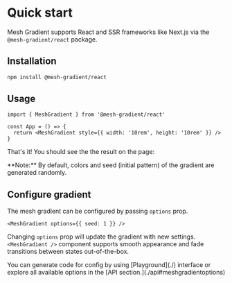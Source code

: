# Quick start

Mesh Gradient supports React and SSR frameworks like Next.js via the `@mesh-gradient/react` package.

## Installation

```sh npm2yarn copy
npm install @mesh-gradient/react
```

## Usage

```tsx copy filename="index.tsx"
import { MeshGradient } from '@mesh-gradient/react'

const App = () => {
  return <MeshGradient style={{ width: '10rem', height: '10rem' }} />
}
```

That's it! You should see the the result on the page:


<MeshGradient className='size-40 mt-4' />


<Callout>
**Note:** By default, colors and seed (initial pattern) of the gradient are generated randomly.
</Callout>

## Configure gradient

The mesh gradient can be configured by passing `options` prop.

```tsx copy 
<MeshGradient options={{ seed: 1 }} />
```

Changing `options` prop will update the gradient with new settings. `<MeshGradient />` component supports smooth appearance and fade transitions between states out-of-the-box.

<Callout>
 You can generate code for config by using [Playground](./) interface or explore all available options in the [API section.](./api#meshgradientoptions) 
</Callout>